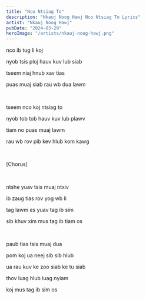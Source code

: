 ```yaml
---
title: "Nco Ntsiag To"
description: "Nkauj Noog Hawj Nco Ntsiag To Lyrics"
artist: "Nkauj Noog Hawj"
pubDate: "2024-03-29"
heroImage: "/artists/nkauj-noog-hawj.png"
---
```


nco ib tug li koj

nyob tsis ploj hauv kuv lub siab

tseem niaj hnub xav tias

puas muaj siab rau wb dua lawm

<br />

tseem nco koj ntsiag to

nyob tob tob hauv kuv lub plawv

tiam no puas muaj lawm

rau wb rov pib kev hlub kom kawg

<br />

[Chorus]

<br />

ntshe yuav tsis muaj ntxiv

ib zaug tias rov yog wb li

tag lawm es yuav tag ib sim

sib khuv xim mus tag ib tiam os

<br />

paub tias tsis muaj dua

pom koj ua neej sib sib hlub

ua rau kuv ke zoo siab ke tu siab

thov luag hlub luag nyiam

koj mus tag ib sim os
